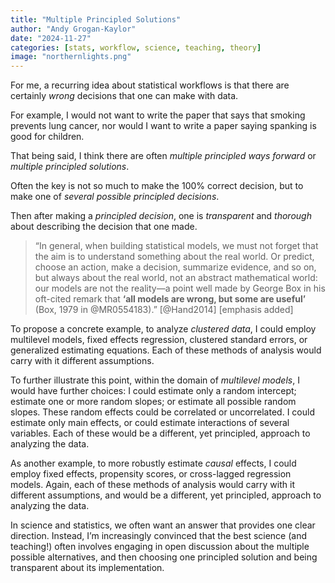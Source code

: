 ```yaml
---
title: "Multiple Principled Solutions"
author: "Andy Grogan-Kaylor" 
date: "2024-11-27"
categories: [stats, workflow, science, teaching, theory]
image: "northernlights.png"
---
```


For me, a recurring idea about statistical workflows is that there are certainly *wrong* decisions that one can make with data. 

For example, I would not want to write the paper that says that smoking prevents lung cancer, nor would I want to write a paper saying spanking is good for children. 

That being said, I think there are often *multiple principled ways forward* or *multiple principled solutions*.

Often the key is not so much to make the 100% correct decision, but to make one of *several possible principled decisions*. 

Then after making a *principled decision*, one is *transparent* and *thorough* about describing the decision that one made. 

> "In general, when building statistical models, we must not forget that the aim is to understand something about the real world. Or predict, choose an action, make a decision, summarize evidence, and so on, but always about the real world, not an abstract mathematical world: our models are not the reality—a point well made by George Box in his oft-cited remark that **'all models are wrong, but some are useful'** (Box, 1979 in @MR0554183)." [@Hand2014] [emphasis added]

To propose a concrete example, to analyze *clustered data*, I could employ multilevel models, fixed effects regression, clustered standard errors, or generalized estimating equations. Each of these methods of analysis would carry with it different assumptions. 

To further illustrate this point, within the domain of *multilevel models*, I would have further choices: I could estimate only a random intercept; estimate one or more random slopes; or estimate all possible random slopes. These random effects could be correlated or uncorrelated. I could estimate only main effects, or could estimate interactions of several variables. Each of these would be a different, yet principled, approach to analyzing the data.

As another example, to more robustly estimate *causal* effects, I could employ fixed effects, propensity scores, or cross-lagged regression models. Again, each of these methods of analysis would carry with it different assumptions, and would be a different, yet principled, approach to analyzing the data.

In science and statistics, we often want an answer that provides one clear direction. Instead, I'm increasingly convinced that the best science (and teaching!) often involves engaging in open discussion about the multiple possible alternatives, and then choosing one principled solution and being transparent about its implementation. 





